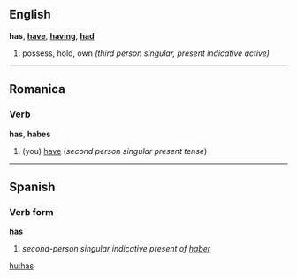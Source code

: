 ==English==
'''has''', '''[[have]]''', '''[[having]]''', '''[[had]]'''

# possess, hold, own ''(third person singular, present indicative active)''

----
==Romanica==
===Verb===
'''has''', '''habes'''

#(you) [[have]] (''second person singular present tense'')

----

==Spanish==
===Verb form===
'''has'''

# ''second-person singular indicative present of [[haber]]''

[[hu:has]]